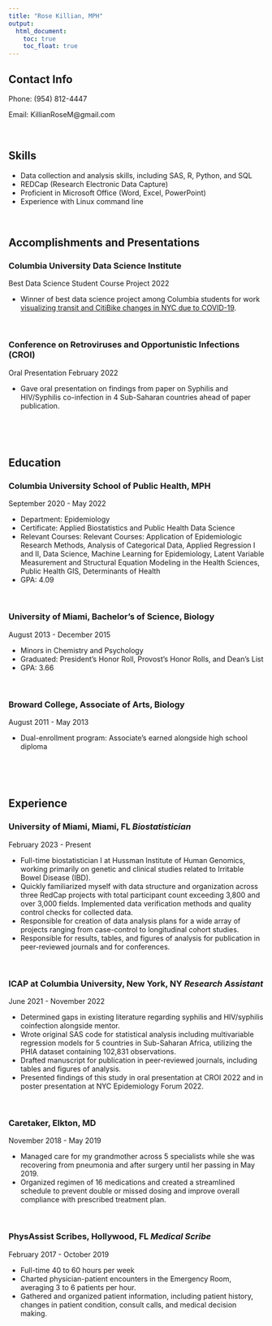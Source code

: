 ```yaml
---
title: "Rose Killian, MPH"
output: 
  html_document:
    toc: true
    toc_float: true
---
```


## Contact Info
Phone: (954) 812-4447

Email: KillianRoseM@gmail.com

$~$

## Skills

* Data collection and analysis skills, including SAS, R, Python, and SQL
* REDCap (Research Electronic Data Capture)
* Proficient in Microsoft Office (Word, Excel, PowerPoint)
* Experience with Linux command line

$~$

## Accomplishments and Presentations


### Columbia University Data Science Institute

Best Data Science Student Course Project 2022

* Winner of best data science project among Columbia students for work [visualizing transit and CitiBike changes in NYC due to COVID-19](https://jessrosenberg14.github.io/nyccitibikes.github.io/index.html).

$~$

### Conference on Retroviruses and Opportunistic Infections (CROI)

Oral Presentation February 2022

* Gave oral presentation on findings from paper on Syphilis and HIV/Syphilis co-infection in 4 Sub-Saharan countries ahead of paper publication.

$~$

$~$

## Education


### Columbia University School of Public Health, MPH

September 2020 - May 2022

* Department: Epidemiology
* Certificate: Applied Biostatistics and Public Health Data Science
* Relevant Courses: Relevant Courses: Application of Epidemiologic Research Methods, Analysis of Categorical Data, Applied Regression I and II, Data Science, Machine Learning for Epidemiology, Latent Variable Measurement and Structural Equation Modeling in the Health Sciences, Public Health GIS, Determinants of Health
* GPA: 4.09

$~$

### University of Miami, Bachelor's of Science, Biology
August 2013 - December 2015

* Minors in Chemistry and Psychology
* Graduated: President’s Honor Roll, Provost's Honor Rolls, and Dean’s List
* GPA: 3.66

$~$

### Broward College, Associate of Arts, Biology
August 2011 - May 2013

* Dual-enrollment program: Associate’s earned alongside high school diploma

$~$

$~$

## Experience

### University of Miami, Miami, FL *Biostatistician*
February 2023 - Present

* Full-time biostatistician I at Hussman Institute of Human Genomics, working primarily on genetic and clinical studies related to Irritable Bowel Disease (IBD).
* Quickly familiarized myself with data structure and organization across three RedCap projects with total participant count exceeding 3,800 and over 3,000 fields. Implemented data verification methods and quality control checks for collected data.
* Responsible for creation of data analysis plans for a wide array of projects ranging from case-control to longitudinal cohort studies.
* Responsible for results, tables, and figures of analysis for publication in peer-reviewed journals and for conferences.

$~$

### ICAP at Columbia University, New York, NY *Research Assistant*
June 2021 - November 2022

* Determined gaps in existing literature regarding syphilis and HIV/syphilis coinfection alongside mentor.
* Wrote original SAS code for statistical analysis including multivariable regression models for 5 countries in Sub-Saharan Africa, utilizing the PHIA dataset containing 102,831 observations.
* Drafted manuscript for publication in peer-reviewed journals, including tables and figures of analysis.
* Presented findings of this study in oral presentation at CROI 2022 and in poster presentation at NYC Epidemiology Forum 2022.

$~$

### Caretaker, Elkton, MD 
November 2018 - May 2019

* Managed care for my grandmother across 5 specialists while she was recovering from pneumonia and after surgery until her passing in May 2019.
* Organized regimen of 16 medications and created a streamlined schedule to prevent double or missed dosing and improve overall compliance with prescribed treatment plan.

$~$

### PhysAssist Scribes, Hollywood, FL *Medical Scribe*
February 2017 - October 2019

* Full-time 40 to 60 hours per week
* Charted physician-patient encounters in the Emergency Room, averaging 3 to 6 patients per hour.
* Gathered and organized patient information, including patient history, changes in patient condition, consult calls, and medical decision making.
